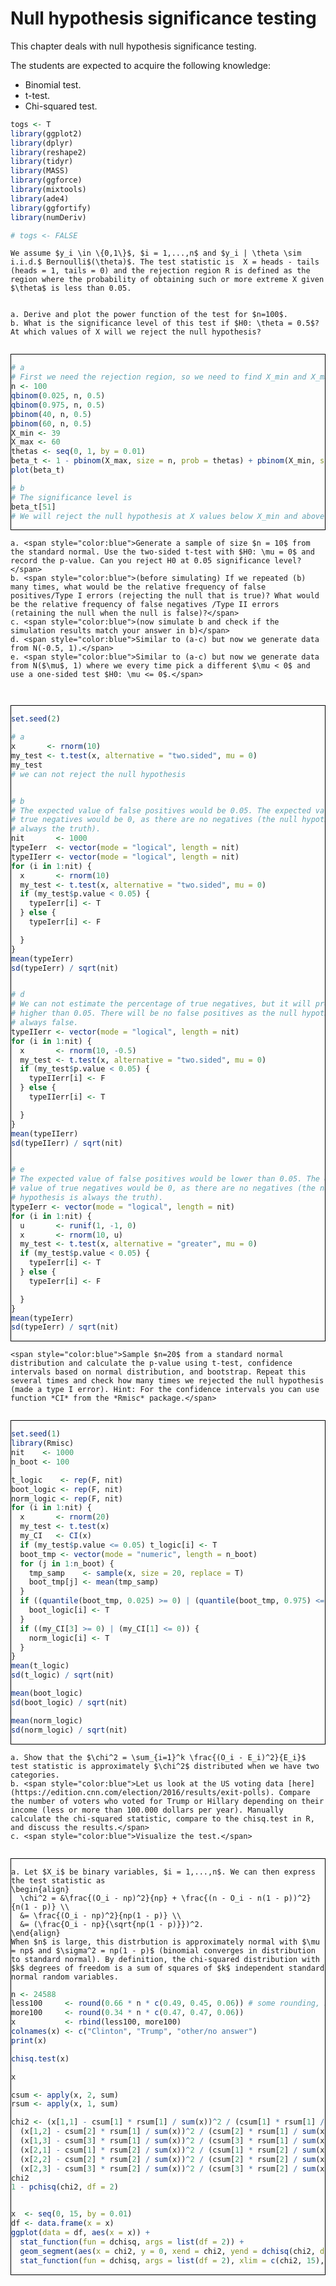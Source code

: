 
# Null hypothesis significance testing {#nhst}

This chapter deals with null hypothesis significance testing.

The students are expected to acquire the following knowledge:

- Binomial test.
- t-test.
- Chi-squared test.

<style>
.fold-btn { 
  float: right; 
  margin: 5px 5px 0 0;
}
.fold { 
  border: 1px solid black;
  min-height: 40px;
}
</style>

<script type="text/javascript">
$(document).ready(function() {
  $folds = $(".fold");
  $folds.wrapInner("<div class=\"fold-blck\">"); // wrap a div container around content
  $folds.prepend("<button class=\"fold-btn\">Unfold</button>");  // add a button
  $(".fold-blck").toggle();  // fold all blocks
  $(".fold-btn").on("click", function() {  // add onClick event
    $(this).text($(this).text() === "Fold" ? "Unfold" : "Fold");  // if the text equals "Fold", change it to "Unfold"or else to "Fold" 
    $(this).next(".fold-blck").toggle("linear");  // "swing" is the default easing function. This can be further customized in its speed or the overall animation itself.
  })
});
</script>

```r
togs <- T
library(ggplot2)
library(dplyr)
library(reshape2)
library(tidyr)
library(MASS)
library(ggforce)
library(mixtools)
library(ade4)
library(ggfortify)
library(numDeriv)

# togs <- FALSE
```

```exercise
We assume $y_i \in \{0,1\}$, $i = 1,...,n$ and $y_i | \theta \sim i.i.d.$ Bernoulli$(\theta)$. The test statistic is  X = heads - tails (heads = 1, tails = 0) and the rejection region R is defined as the region where the probability of obtaining such or more extreme X given $\theta$ is less than 0.05.


a. Derive and plot the power function of the test for $n=100$.
b. What is the significance level of this test if $H0: \theta = 0.5$? At which values of X will we reject the null hypothesis?


```
<div class="fold">

```r
# a
# First we need the rejection region, so we need to find X_min and X_max
n <- 100
qbinom(0.025, n, 0.5)
qbinom(0.975, n, 0.5)
pbinom(40, n, 0.5)
pbinom(60, n, 0.5)
X_min <- 39
X_max <- 60
thetas <- seq(0, 1, by = 0.01)
beta_t <- 1 - pbinom(X_max, size = n, prob = thetas) + pbinom(X_min, size = n, prob = thetas)
plot(beta_t)

# b
# The significance level is
beta_t[51]
# We will reject the null hypothesis at X values below X_min and above X_max.
```
</div>


```exercise



a. <span style="color:blue">Generate a sample of size $n = 10$ from the standard normal. Use the two-sided t-test with $H0: \mu = 0$ and record the p-value. Can you reject H0 at 0.05 significance level?</span>
b. <span style="color:blue">(before simulating) If we repeated (b) many times, what would be the relative frequency of false positives/Type I errors (rejecting the null that is true)? What would be the relative frequency of false negatives /Type II errors (retaining the null when the null is false)?</span>
c. <span style="color:blue">(now simulate b and check if the simulation results match your answer in b)</span>
d. <span style="color:blue">Similar to (a-c) but now we generate data from N(-0.5, 1).</span>
e. <span style="color:blue">Similar to (a-c) but now we generate data from N($\mu$, 1) where we every time pick a different $\mu < 0$ and use a one-sided test $H0: \mu <= 0$.</span>



```
<div class="fold">

```r
set.seed(2)

# a
x       <- rnorm(10)
my_test <- t.test(x, alternative = "two.sided", mu = 0)
my_test
# we can not reject the null hypothesis


# b
# The expected value of false positives would be 0.05. The expected value of 
# true negatives would be 0, as there are no negatives (the null hypothesis is 
# always the truth).
nit       <- 1000
typeIerr  <- vector(mode = "logical", length = nit)
typeIIerr <- vector(mode = "logical", length = nit)
for (i in 1:nit) {
  x       <- rnorm(10)
  my_test <- t.test(x, alternative = "two.sided", mu = 0)
  if (my_test$p.value < 0.05) {
    typeIerr[i] <- T
  } else {
    typeIerr[i] <- F

  }
}
mean(typeIerr)
sd(typeIerr) / sqrt(nit)


# d
# We can not estimate the percentage of true negatives, but it will probably be 
# higher than 0.05. There will be no false positives as the null hypothesis is
# always false.
typeIIerr <- vector(mode = "logical", length = nit)
for (i in 1:nit) {
  x       <- rnorm(10, -0.5)
  my_test <- t.test(x, alternative = "two.sided", mu = 0)
  if (my_test$p.value < 0.05) {
    typeIIerr[i] <- F
  } else {
    typeIIerr[i] <- T

  }
}
mean(typeIIerr)
sd(typeIIerr) / sqrt(nit)


# e
# The expected value of false positives would be lower than 0.05. The expected 
# value of true negatives would be 0, as there are no negatives (the null 
# hypothesis is always the truth).
typeIerr <- vector(mode = "logical", length = nit)
for (i in 1:nit) {
  u       <- runif(1, -1, 0)
  x       <- rnorm(10, u)
  my_test <- t.test(x, alternative = "greater", mu = 0)
  if (my_test$p.value < 0.05) {
    typeIerr[i] <- T
  } else {
    typeIerr[i] <- F

  }
}
mean(typeIerr)
sd(typeIerr) / sqrt(nit)

```
</div>

```exercise
<span style="color:blue">Sample $n=20$ from a standard normal distribution and calculate the p-value using t-test, confidence intervals based on normal distribution, and bootstrap. Repeat this several times and check how many times we rejected the null hypothesis (made a type I error). Hint: For the confidence intervals you can use function *CI* from the *Rmisc* package.</span>


```
<div class="fold">

```r
set.seed(1)
library(Rmisc)
nit    <- 1000
n_boot <- 100

t_logic    <- rep(F, nit)
boot_logic <- rep(F, nit)
norm_logic <- rep(F, nit)
for (i in 1:nit) {
  x       <- rnorm(20)
  my_test <- t.test(x)
  my_CI   <- CI(x)
  if (my_test$p.value <= 0.05) t_logic[i] <- T
  boot_tmp <- vector(mode = "numeric", length = n_boot)
  for (j in 1:n_boot) {
    tmp_samp    <- sample(x, size = 20, replace = T)
    boot_tmp[j] <- mean(tmp_samp)
  }
  if ((quantile(boot_tmp, 0.025) >= 0) | (quantile(boot_tmp, 0.975) <= 0)) {
    boot_logic[i] <- T
  }
  if ((my_CI[3] >= 0) | (my_CI[1] <= 0)) {
    norm_logic[i] <- T
  }
}
mean(t_logic)
sd(t_logic) / sqrt(nit)

mean(boot_logic)
sd(boot_logic) / sqrt(nit)

mean(norm_logic)
sd(norm_logic) / sqrt(nit)


```
</div>


```exercise


a. Show that the $\chi^2 = \sum_{i=1}^k \frac{(O_i - E_i)^2}{E_i}$ test statistic is approximately $\chi^2$ distributed when we have two categories.
b. <span style="color:blue">Let us look at the US voting data [here](https://edition.cnn.com/election/2016/results/exit-polls). Compare the number of voters who voted for Trump or Hillary depending on their income (less or more than 100.000 dollars per year). Manually calculate the chi-squared statistic, compare to the chisq.test in R, and discuss the results.</span>
c. <span style="color:blue">Visualize the test.</span>


```
<div class="fold">
```solution


a. Let $X_i$ be binary variables, $i = 1,...,n$. We can then express the test statistic as
\begin{align}
  \chi^2 = &\frac{(O_i - np)^2}{np} + \frac{(n - O_i - n(1 - p))^2}{n(1 - p)} \\
  &= \frac{(O_i - np)^2}{np(1 - p)} \\
  &= (\frac{O_i - np}{\sqrt{np(1 - p)}})^2.
\end{align}
When $n$ is large, this distrbution is approximately normal with $\mu = np$ and $\sigma^2 = np(1 - p)$ (binomial converges in distribution to standard normal). By definition, the chi-squared distribution with $k$ degrees of freedom is a sum of squares of $k$ independent standard normal random variables.

```
```r
n <- 24588
less100     <- round(0.66 * n * c(0.49, 0.45, 0.06)) # some rounding, but it should not affect results
more100     <- round(0.34 * n * c(0.47, 0.47, 0.06))
x           <- rbind(less100, more100)
colnames(x) <- c("Clinton", "Trump", "other/no answer")
print(x)

chisq.test(x)

x

csum <- apply(x, 2, sum)
rsum <- apply(x, 1, sum)

chi2 <- (x[1,1] - csum[1] * rsum[1] / sum(x))^2 / (csum[1] * rsum[1] / sum(x)) +
  (x[1,2] - csum[2] * rsum[1] / sum(x))^2 / (csum[2] * rsum[1] / sum(x)) +
  (x[1,3] - csum[3] * rsum[1] / sum(x))^2 / (csum[3] * rsum[1] / sum(x)) +
  (x[2,1] - csum[1] * rsum[2] / sum(x))^2 / (csum[1] * rsum[2] / sum(x)) +
  (x[2,2] - csum[2] * rsum[2] / sum(x))^2 / (csum[2] * rsum[2] / sum(x)) +
  (x[2,3] - csum[3] * rsum[2] / sum(x))^2 / (csum[3] * rsum[2] / sum(x))
chi2
1 - pchisq(chi2, df = 2)


x  <- seq(0, 15, by = 0.01)
df <- data.frame(x = x)
ggplot(data = df, aes(x = x)) +
  stat_function(fun = dchisq, args = list(df = 2)) +
  geom_segment(aes(x = chi2, y = 0, xend = chi2, yend = dchisq(chi2, df = 2))) +
  stat_function(fun = dchisq, args = list(df = 2), xlim = c(chi2, 15), geom = "area", fill = "red")

```
</div>
